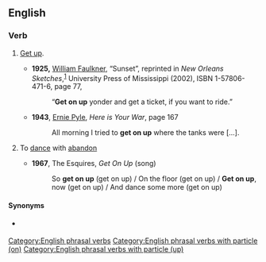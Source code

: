 ==English==

===Verb===
{{head|en|verb}}

# {{lb|en|colloquial}} [[get up|Get up]].
#* '''1925,''' [[w:William Faulkner|William Faulkner]], “Sunset”, reprinted in ''New Orleans Sketches'',<sup>[http://books.google.com/books?id=1y3ZEGIGqzYC]</sup> University Press of Mississippi (2002), ISBN 1-57806-471-6, page 77,
#*: “'''Get on up''' yonder and get a ticket, if you want to ride.”
#* '''1943''', [[w:Ernie Pyle|Ernie Pyle]], ''Here is Your War'', page 167
#*: All morning I tried to '''get on up''' where the tanks were [...].
# {{lb|en|colloquial}} To [[dance]] with [[abandon]]
#* '''1967''', The Esquires, ''Get On Up'' (song)
#*: So '''get on up''' (get on up) / On the floor (get on up) / '''Get on up''', now (get on up) / And dance some more (get on up)

====Synonyms====
* {{sense|dance with abandon}} {{l|en|get down}}

[[Category:English phrasal verbs]]
[[Category:English phrasal verbs with particle (on)]]
[[Category:English phrasal verbs with particle (up)]]